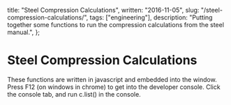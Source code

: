   title: "Steel Compression Calculations",
  written: "2016-11-05",
  slug: "/steel-compression-calculations/",
  tags: ["engineering"],
  description:
    "Putting together some functions to run the compression calculations from the steel manual.",
};

# Steel Compression Calculations


These functions are written in javascript and embedded into
the window. Press F12 (on windows in chrome) to get into the developer
console. Click the console tab, and run c.list() in the console.

<Calcs />
